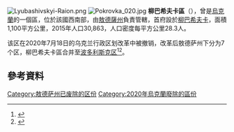 {{expand|time=2016-09-03T02:08:56+00:00}}
[[Image:Lyubashivskyi-Raion.png|thumb]]
[[Image:Pokrovka_020.jpg|right]]
'''柳巴希夫卡區'''（{{lang-uk|Любашівський район}}），曾是[[烏克蘭|烏克蘭]]的一個區，位於該國西南部，由[[敖德薩州|敖德薩州]]負責管轄，首府設於[[柳巴希夫卡|柳巴希夫卡]]，面積1,100平方公里，2015年人口30,863，人口密度每平方公里28.3人。

该区在2020年7月18日的乌克兰行政区划改革中被撤销，改革后敖德萨州下分为7个区，柳巴希夫卡區合并至[[波多利斯克区_(乌克兰)|波多利斯克区]]<ref>{{Cite news|title=Про утворення та ліквідацію районів. Постанова Верховної Ради України № 807-ІХ.|url=http://www.golos.com.ua/article/333466|access-date=2020-10-03|date=2020-07-18|website=Голос України|language=uk}}</ref><ref name="2020_reform_maps">{{cite web |title=Нові райони: карти + склад |url=https://www.minregion.gov.ua/press/news/novi-rajony-karty-sklad/ |publisher=Міністерство розвитку громад та територій України |language=uk}}</ref>。

==參考資料==
{{Reflist}}

{{Odessa-geo-stub}}

{{DEFAULTSORT:Любашівський район}}
[[Category:敖德萨州已废除的区份|Category:敖德萨州已废除的区份]]
[[Category:2020年烏克蘭廢除的區份|Category:2020年烏克蘭廢除的區份]]